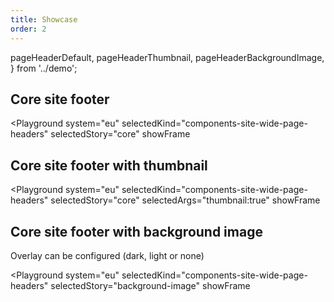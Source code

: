 ```yaml
---
title: Showcase
order: 2
---
```



  pageHeaderDefault,
  pageHeaderThumbnail,
  pageHeaderBackgroundImage,
} from '../demo';

## Core site footer

<Playground
  system="eu"
  selectedKind="components-site-wide-page-headers"
  selectedStory="core"
  showFrame
>
  <Html markup={pageHeaderDefault} />
</Playground>

## Core site footer with thumbnail

<Playground
  system="eu"
  selectedKind="components-site-wide-page-headers"
  selectedStory="core"
  selectedArgs="thumbnail:true"
  showFrame
>
  <Html markup={pageHeaderThumbnail} />
</Playground>

## Core site footer with background image

Overlay can be configured (dark, light or none)

<Playground
  system="eu"
  selectedKind="components-site-wide-page-headers"
  selectedStory="background-image"
  showFrame
>
  <Html markup={pageHeaderBackgroundImage} />
</Playground>
